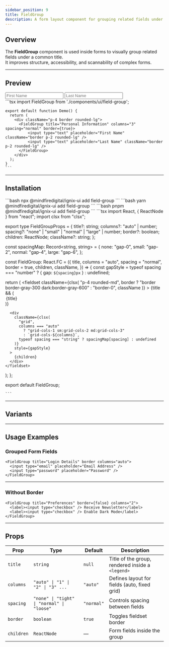 ```yaml
---
sidebar_position: 9
title: FieldGroup
description: A form layout component for grouping related fields under a common title with optional border and flexible layouts.
---
```



## Overview

The **FieldGroup** component is used inside forms to visually group related fields under a common title.  
It improves structure, accessibility, and scannability of complex forms.

---

## Preview

<Tabs defaultValue="preview">
  <TabItem value="preview" label="Preview" default>
    <div className="p-4 border rounded-lg">
      <FieldGroup title="Personal Information" columns="3" spacing="normal" border={true}>
          <input type="text" placeholder="First Name" className="border p-2 rounded-lg" />
          <input type="text" placeholder="Last Name" className="border p-2 rounded-lg" />
      </FieldGroup>
    </div>
  </TabItem>

  <TabItem value="code" label="Code">
    ```tsx
    import FieldGroup from './components/ui/field-group';

    export default function Demo() {
      return (
        <div className="p-4 border rounded-lg">
          <FieldGroup title="Personal Information" columns="3" spacing="normal" border={true}>
              <input type="text" placeholder="First Name" className="border p-2 rounded-lg" />
              <input type="text" placeholder="Last Name" className="border p-2 rounded-lg" />
          </FieldGroup>
        </div>
      );
    }
    ```
  </TabItem>
</Tabs>

---

## Installation

<Tabs>
  <TabItem value="npm" label="npm" default>
    ```bash
    npx @mindfiredigital/ignix-ui add field-group
    ```
  </TabItem>

  <TabItem value="yarn" label="Yarn">
    ```bash
    yarn @mindfiredigital/ignix-ui add field-group
    ```
  </TabItem>

  <TabItem value="pnpm" label="pnpm">
    ```bash
    pnpm @mindfiredigital/ignix-ui add field-group
    ```
  </TabItem>

  <TabItem value="manual" label="manual">
    ```tsx
    import React, { ReactNode } from "react";
import clsx from "clsx";

export type FieldGroupProps = {
  title?: string;
  columns?: "auto" | number;
  spacing?: "none" | "small" | "normal" | "large" | number; 
  border?: boolean;
  children: ReactNode;
  className?: string;
};

const spacingMap: Record<string, string> = {
  none: "gap-0",
  small: "gap-2",
  normal: "gap-4",
  large: "gap-6",
};

const FieldGroup: React.FC<FieldGroupProps> = ({
  title,
  columns = "auto",
  spacing = "normal",
  border = true,
  children,
  className,
}) => {
  const gapStyle =
    typeof spacing === "number"
      ? { gap: `${spacing}px` }
      : undefined;

  return (
    <fieldset
      className={clsx(
        "p-4 rounded-md",
        border ? "border border-gray-300 dark:border-gray-600" : "border-0",
        className
      )}
    >
      {title && (
        <legend className="px-2 text-sm font-medium text-gray-700 dark:text-gray-200">
          {title}
        </legend>
      )}

      <div
        className={clsx(
          "grid",
          columns === "auto"
            ? "grid-cols-1 sm:grid-cols-2 md:grid-cols-3"
            : `grid-cols-${columns}`,
          typeof spacing === "string" ? spacingMap[spacing] : undefined
        )}
        style={gapStyle}
      >
        {children}
      </div>
    </fieldset>
  );
};

export default FieldGroup;

    ```
  </TabItem>
</Tabs>

---

## Variants

<FieldGroupDemo />

---

## Usage Examples

### Grouped Form Fields

```tsx
<FieldGroup title="Login Details" border columns="auto">
  <input type="email" placeholder="Email Address" />
  <input type="password" placeholder="Password" />
</FieldGroup>
```

---

### Without Border

```tsx
<FieldGroup title="Preferences" border={false} columns="2">
  <label><input type="checkbox" /> Receive Newsletter</label>
  <label><input type="checkbox" /> Enable Dark Mode</label>
</FieldGroup>
```

---

## Props

| Prop       | Type                                | Default   | Description |
|------------|-------------------------------------|-----------|-------------|
| `title`    | `string`                            | `null`    | Title of the group, rendered inside a `<legend>` |
| `columns`  | `"auto" \| "1" \| "2" \| "3" ...`   | `"auto"`  | Defines layout for fields (auto, fixed grid) |
| `spacing`  | `"none" \| "tight" \| "normal" \| "loose"` | `"normal"` | Controls spacing between fields |
| `border`   | `boolean`                           | `true`    | Toggles fieldset border |
| `children` | `ReactNode`                         | —         | Form fields inside the group |
